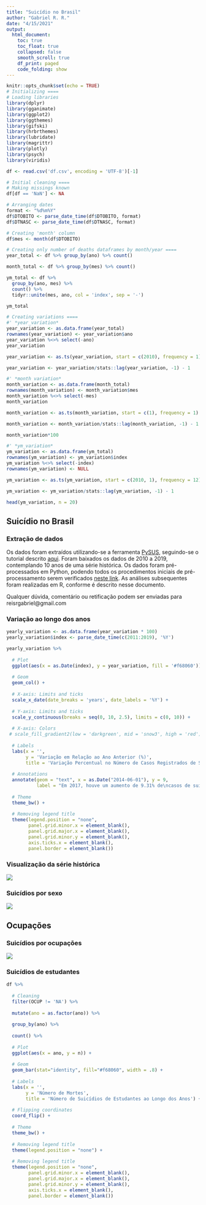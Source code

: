 ```yaml
---
title: "Suicídio no Brasil"
author: "Gabriel R. R."
date: "4/15/2021"
output: 
  html_document:
    toc: true
    toc_float: true
    collapsed: false
    smooth_scroll: true
    df_print: paged
    code_folding: show
---
```


```r
knitr::opts_chunk$set(echo = TRUE)
# Initializing ====
# Loading libraries
library(dplyr)
library(gganimate)
library(ggplot2)
library(ggthemes)
library(gifski)
library(hrbrthemes)
library(lubridate)
library(magrittr)
library(plotly)
library(psych)
library(viridis)

df <- read.csv('df.csv', encoding = 'UTF-8')[-1]

# Initial cleaning ====
# Making missings known
df[df == 'NaN'] <- NA

# Arranging dates
format <- "%d%m%Y"
df$DTOBITO <- parse_date_time(df$DTOBITO, format)
df$DTNASC <- parse_date_time(df$DTNASC, format)

# Creating 'month' column
df$mes <- month(df$DTOBITO)

# Creating only number of deaths dataframes by month/year ====
year_total <- df %>% group_by(ano) %>% count()

month_total <- df %>% group_by(mes) %>% count()

ym_total <- df %>% 
  group_by(ano, mes) %>% 
  count() %>% 
  tidyr::unite(mes, ano, col = 'index', sep = '-')

ym_total

# Creating variations ====
#' *year_variation*
year_variation <- as.data.frame(year_total)
rownames(year_variation) <- year_variation$ano
year_variation %<>% select(-ano)
year_variation

year_variation <- as.ts(year_variation, start = c(2010), frequency = 1)

year_variation <- year_variation/stats::lag(year_variation, -1) - 1

#' *month variation*
month_variation <- as.data.frame(month_total)
rownames(month_variation) <- month_variation$mes
month_variation %<>% select(-mes)
month_variation

month_variation <- as.ts(month_variation, start = c(1), frequency = 1)

month_variation <- month_variation/stats::lag(month_variation, -1) - 1

month_variation*100

#' *ym_variation*
ym_variation <- as.data.frame(ym_total)
rownames(ym_variation) <- ym_variation$index
ym_variation %<>% select(-index)
rownames(ym_variation) <- NULL

ym_variation <- as.ts(ym_variation, start = c(2010, 1), frequency = 12)

ym_variation <- ym_variation/stats::lag(ym_variation, -1) - 1

head(ym_variation, n = 20)
```

## Suicídio no Brasil

### Extração de dados
Os dados foram extraídos utilizando-se a ferramenta [PySUS](https://github.com/AlertaDengue/PySUS),
seguindo-se o tutorial descrito [aqui](https://medium.com/psicodata/baixando-e-processando-dados-do-datasus-sobre-suic%C3%ADdio-com-python-656afa17f6ad?source=friends_link&sk=4e94866d21707aefec13aafe5923d6f1).
Foram baixados os dados de 2010 a 2019, contemplando 10 anos de uma série histórica. Os dados foram pré-processados em Python, podendo todos os procedimentos iniciais de pré-processamento
serem verificados [neste link](). As análises subsequentes foram realizadas em R, conforme é descrito
nesse documento.

Qualquer dúvida, comentário ou retificação podem ser enviadas para reisrgabriel@gmail.com

### Variação ao longo dos anos

```r
yearly_variation <- as.data.frame(year_variation * 100)
yearly_variation$index <- parse_date_time(c(2011:2019), '%Y')

yearly_variation %>% 
  
  # Plot
  ggplot(aes(x = as.Date(index), y = year_variation, fill = '#f68060')) +
  
  # Geom
  geom_col() +
  
  # X-axis: Limits and ticks
  scale_x_date(date_breaks = 'years', date_labels = '%Y') +
  
  # Y-axis: Limits and ticks
  scale_y_continuous(breaks = seq(0, 10, 2.5), limits = c(0, 10)) +
  
  # X-axis: Colors
 # scale_fill_gradient2(low = 'darkgreen', mid = 'snow3', high = 'red') +
  
  # Labels
  labs(x = '',
       y = 'Variação em Relação ao Ano Anterior (%)',
       title = 'Variação Percentual no Número de Casos Registrados de Suicídio no Brasil por Ano') +
  
  # Annotations
  annotate(geom = "text", x = as.Date("2014-06-01"), y = 9,
           label = "Em 2017, houve um aumento de 9.31% de\ncasos de suicídio em comparação a 2016.") +
  
  # Theme
  theme_bw() +
  
  # Removing legend title
  theme(legend.position = "none",
        panel.grid.minor.x = element_blank(),
        panel.grid.major.x = element_blank(),
        panel.grid.minor.y = element_blank(),
        axis.ticks.x = element_blank(),
        panel.border = element_blank())
```

### Visualização da série histórica

![](D:/Data Science/Projetos/suicide_in_brazil/suicides_across_years.gif)

### Suicídios por sexo

![](D:/Data Science/Projetos/suicide_in_brazil/suicides_by_sex_by_year.gif)

## Ocupações

### Suicídios por ocupações
![](D:/Data Science/Projetos/suicide_in_brazil/suicides_by_ocup.gif)

### Suicídios de estudantes
```r
df %>%
  
  # Cleaning
  filter(OCUP != 'NA') %>% 
  
  mutate(ano = as.factor(ano)) %>% 
  
  group_by(ano) %>% 
  
  count() %>%
  
  # Plot
  ggplot(aes(x = ano, y = n)) +
  
  # Geom
  geom_bar(stat="identity", fill="#f68060", width = .8) +
  
  # Labels
  labs(x = '',
       y = 'Número de Mortes',
       title = 'Número de Suicídios de Estudantes ao Longo dos Anos') +
  
  # Flipping coordinates
  coord_flip() +
  
  # Theme
  theme_bw() +
  
  # Removing legend title
  theme(legend.position = "none") + 
  
  # Removing legend title
  theme(legend.position = "none",
        panel.grid.minor.x = element_blank(),
        panel.grid.major.x = element_blank(),
        panel.grid.minor.y = element_blank(),
        axis.ticks.x = element_blank(),
        panel.border = element_blank())
```

